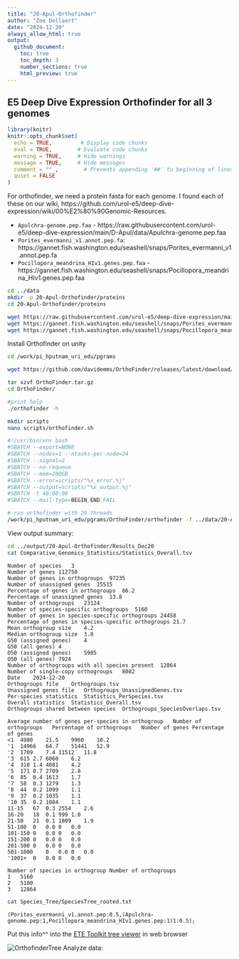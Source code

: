 ```yaml
---
title: "20-Apul-Orthofinder"
author: "Zoe Dellaert"
date: "2024-12-20"
always_allow_html: true
output: 
  github_document:
    toc: true
    toc_depth: 3
    number_sections: true
    html_preview: true 
---
```


## E5 Deep Dive Expression Orthofinder for all 3 genomes

```r
library(knitr)
knitr::opts_chunk$set(
  echo = TRUE,         # Display code chunks
  eval = TRUE,        # Evaluate code chunks
  warning = TRUE,     # Hide warnings
  message = TRUE,     # Hide messages
  comment = "" ,        # Prevents appending '##' to beginning of lines in code output
  quiet = FALSE
)
```

For orthofinder, we need a protein fasta for each genome. I found each of these on our wiki, https://github.com/urol-e5/deep-dive-expression/wiki/00%E2%80%90Genomic-Resources.

- `Apulchra-genome.pep.faa` - https://raw.githubusercontent.com/urol-e5/deep-dive-expression/main/D-Apul/data/Apulchra-genome.pep.faa
- `Porites_evermanni_v1.annot.pep.fa`: https://gannet.fish.washington.edu/seashell/snaps/Porites_evermanni_v1.annot.pep.fa 
- `Pocillopora_meandrina_HIv1.genes.pep.faa` - https://gannet.fish.washington.edu/seashell/snaps/Pocillopora_meandrina_HIv1.genes.pep.faa

```bash
cd ../data
mkdir -p 20-Apul-Orthofinder/proteins
cd 20-Apul-Orthofinder/proteins

wget https://raw.githubusercontent.com/urol-e5/deep-dive-expression/main/D-Apul/data/Apulchra-genome.pep.faa
wget https://gannet.fish.washington.edu/seashell/snaps/Porites_evermanni_v1.annot.pep.fa
wget https://gannet.fish.washington.edu/seashell/snaps/Pocillopora_meandrina_HIv1.genes.pep.faa
```

Install Orthofinder on unity

```bash
cd /work/pi_hputnam_uri_edu/pgrams

wget https://github.com/davidemms/OrthoFinder/releases/latest/download/OrthoFinder.tar.gz

tar xzvf OrthoFinder.tar.gz
cd OrthoFinder/

#print help 
./orthofinder -h
```


```bash
mkdir scripts
nano scripts/orthofinder.sh
```

```bash
#!/usr/bin/env bash
#SBATCH --export=NONE
#SBATCH --nodes=1 --ntasks-per-node=24
#SBATCH --signal=2
#SBATCH --no-requeue
#SBATCH --mem=200GB
#SBATCH --error=scripts/"%x_error.%j"
#SBATCH --output=scripts/"%x_output.%j"
#SBATCH -t 48:00:00
#SBATCH --mail-type=BEGIN,END,FAIL

# run orthofinder with 20 threads
/work/pi_hputnam_uri_edu/pgrams/OrthoFinder/orthofinder -f ../data/20-Apul-Orthofinder/proteins/ -t 20 -o ../output/20-Apul-Orthofinder/
```

View output summary:

```bash
cd ../output/20-Apul-Orthofinder/Results_Dec20
cat Comparative_Genomics_Statistics/Statistics_Overall.tsv
```

```
Number of species	3
Number of genes	112750
Number of genes in orthogroups	97235
Number of unassigned genes	15515
Percentage of genes in orthogroups	86.2
Percentage of unassigned genes	13.8
Number of orthogroups	23124
Number of species-specific orthogroups	5160
Number of genes in species-specific orthogroups	24458
Percentage of genes in species-specific orthogroups	21.7
Mean orthogroup size	4.2
Median orthogroup size	3.0
G50 (assigned genes)	4
G50 (all genes)	4
O50 (assigned genes)	5985
O50 (all genes)	7924
Number of orthogroups with all species present	12864
Number of single-copy orthogroups	8082
Date	2024-12-20
Orthogroups file	Orthogroups.tsv
Unassigned genes file	Orthogroups_UnassignedGenes.tsv
Per-species statistics	Statistics_PerSpecies.tsv
Overall statistics	Statistics_Overall.tsv
Orthogroups shared between species	Orthogroups_SpeciesOverlaps.tsv

Average number of genes per-species in orthogroup	Number of orthogroups	Percentage of orthogroups	Number of genes	Percentage of genes
<1	4980	21.5	9960	10.2
'1	14966	64.7	51441	52.9
'2	1709	7.4	11512	11.8
'3	615	2.7	6060	6.2
'4	318	1.4	4081	4.2
'5	171	0.7	2709	2.8
'6	85	0.4	1613	1.7
'7	58	0.3	1279	1.3
'8	44	0.2	1099	1.1
'9	37	0.2	1035	1.1
'10	35	0.2	1084	1.1
11-15	67	0.3	2554	2.6
16-20	18	0.1	999	1.0
21-50	21	0.1	1809	1.9
51-100	0	0.0	0	0.0
101-150	0	0.0	0	0.0
151-200	0	0.0	0	0.0
201-500	0	0.0	0	0.0
501-1000	0	0.0	0	0.0
'1001+	0	0.0	0	0.0

Number of species in orthogroup	Number of orthogroups
1	5160
2	5100
3	12864
```

```bash
cat Species_Tree/SpeciesTree_rooted.txt
```

```(Porites_evermanni_v1.annot.pep:0.5,(Apulchra-genome.pep:1,Pocillopora_meandrina_HIv1.genes.pep:1)1:0.5);```

Put this info^^ into the [ETE Toolkit tree viewer](http://etetoolkit.org/treeview/) in web browser

![OrthofinderTree](../output/20-Apul-Orthofinder/Results_Dec20/Orthofinder-tree.png)
Analyze data:
